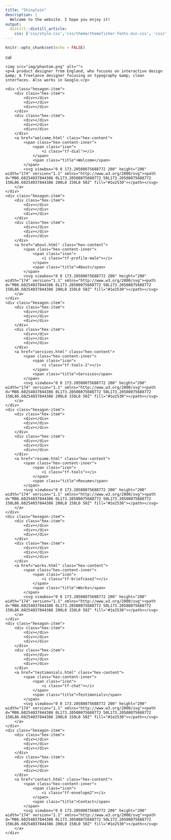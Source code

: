 ```yaml
---
title: "ShinyCoin"
description: |
  Welcome to the website. I hope you enjoy it!
output: 
  distill::distill_article:
    css: ['css/style.css','css/theme/themefisher-fonts.min.css', 'css/theme/owl.carousel.min.css', 'css/theme/bootstrap.min.css', 'css/theme/main.css']
---
```


```r
knitr::opts_chunk$set(echo = FALSE)

```

<div class="preloader">
<div class="loading-mask"></div>
<div class="loading-mask"></div>
<div class="loading-mask"></div>
<div class="loading-mask"></div>
<div class="loading-mask"></div>
</div>cal
<main class="site-wrapper">
<div class="pt-table">
<div class="pt-tablecell page-home relative" style="background-image: url('img/banner.jpg');">
<div class="overlay"></div>

<div class="container">
<div class="row">
<div class="col-xs-12 col-md-offset-1 col-md-10 col-lg-offset-2 col-lg-8">
<div class="page-title home text-center">
    <img src="img/phantom.png" alt="">
    <p>A product designer from England, who focuses on interactive design &amp; A freelance designer focusing on typography &amp; clean interfaces. Also works in Google.</p>
</div>

<div class="hexagon-menu clear">
    <div class="hexagon-item">
        <div class="hex-item">
            <div></div>
            <div></div>
            <div></div>
        </div>
        <div class="hex-item">
            <div></div>
            <div></div>
            <div></div>
        </div>
        <a href="welcome.html" class="hex-content">
            <span class="hex-content-inner">
                <span class="icon">
                    <i class="tf-dial"></i>
                </span>
                <span class="title">Welcome</span>
            </span>
            <svg viewbox="0 0 173.20508075688772 200" height="200" width="174" version="1.1" xmlns="http://www.w3.org/2000/svg"><path d="M86.60254037844386 0L173.20508075688772 50L173.20508075688772 150L86.60254037844386 200L0 150L0 50Z" fill="#1e2530"></path></svg>
        </a>
    </div>
    <div class="hexagon-item">
        <div class="hex-item">
            <div></div>
            <div></div>
            <div></div>
        </div>
        <div class="hex-item">
            <div></div>
            <div></div>
            <div></div>
        </div>
        <a href="about.html" class="hex-content">
            <span class="hex-content-inner">
                <span class="icon">
                    <i class="tf-profile-male"></i>
                </span>
                <span class="title">About</span>
            </span>
            <svg viewbox="0 0 173.20508075688772 200" height="200" width="174" version="1.1" xmlns="http://www.w3.org/2000/svg"><path d="M86.60254037844386 0L173.20508075688772 50L173.20508075688772 150L86.60254037844386 200L0 150L0 50Z" fill="#1e2530"></path></svg>
        </a>
    </div>
    <div class="hexagon-item">
        <div class="hex-item">
            <div></div>
            <div></div>
            <div></div>
        </div>
        <div class="hex-item">
            <div></div>
            <div></div>
            <div></div>
        </div>
        <a href="services.html" class="hex-content">
            <span class="hex-content-inner">
                <span class="icon">
                    <i class="tf-tools-2"></i>
                </span>
                <span class="title">Services</span>
            </span>
            <svg viewbox="0 0 173.20508075688772 200" height="200" width="174" version="1.1" xmlns="http://www.w3.org/2000/svg"><path d="M86.60254037844386 0L173.20508075688772 50L173.20508075688772 150L86.60254037844386 200L0 150L0 50Z" fill="#1e2530"></path></svg>
        </a>    
    </div>
    <div class="hexagon-item">
        <div class="hex-item">
            <div></div>
            <div></div>
            <div></div>
        </div>
        <div class="hex-item">
            <div></div>
            <div></div>
            <div></div>
        </div>
        <a href="resume.html" class="hex-content">
            <span class="hex-content-inner">
                <span class="icon">
                    <i class="tf-tools"></i>
                </span>
                <span class="title">Resume</span>
            </span>
            <svg viewbox="0 0 173.20508075688772 200" height="200" width="174" version="1.1" xmlns="http://www.w3.org/2000/svg"><path d="M86.60254037844386 0L173.20508075688772 50L173.20508075688772 150L86.60254037844386 200L0 150L0 50Z" fill="#1e2530"></path></svg>
        </a>
    </div>
    <div class="hexagon-item">
        <div class="hex-item">
            <div></div>
            <div></div>
            <div></div>
        </div>
        <div class="hex-item">
            <div></div>
            <div></div>
            <div></div>
        </div>
        <a href="works.html" class="hex-content">
            <span class="hex-content-inner">
                <span class="icon">
                    <i class="tf-briefcase2"></i>
                </span>
                <span class="title">Works</span>
            </span>
            <svg viewbox="0 0 173.20508075688772 200" height="200" width="174" version="1.1" xmlns="http://www.w3.org/2000/svg"><path d="M86.60254037844386 0L173.20508075688772 50L173.20508075688772 150L86.60254037844386 200L0 150L0 50Z" fill="#1e2530"></path></svg>
        </a>
    </div>
    <div class="hexagon-item">
        <div class="hex-item">
            <div></div>
            <div></div>
            <div></div>
        </div>
        <div class="hex-item">
            <div></div>
            <div></div>
            <div></div>
        </div>
        <a href="testimonials.html" class="hex-content">
            <span class="hex-content-inner">
                <span class="icon">
                    <i class="tf-chat"></i>
                </span>
                <span class="title">Testimonials</span>
            </span>
            <svg viewbox="0 0 173.20508075688772 200" height="200" width="174" version="1.1" xmlns="http://www.w3.org/2000/svg"><path d="M86.60254037844386 0L173.20508075688772 50L173.20508075688772 150L86.60254037844386 200L0 150L0 50Z" fill="#1e2530"></path></svg>
        </a>
    </div>
    <div class="hexagon-item">
        <div class="hex-item">
            <div></div>
            <div></div>
            <div></div>
        </div>
        <div class="hex-item">
            <div></div>
            <div></div>
            <div></div>
        </div>
        <a href="contact.html" class="hex-content">
            <span class="hex-content-inner">
                <span class="icon">
                    <i class="tf-envelope2"></i>
                </span>
                <span class="title">Contact</span>
            </span>
            <svg viewbox="0 0 173.20508075688772 200" height="200" width="174" version="1.1" xmlns="http://www.w3.org/2000/svg"><path d="M86.60254037844386 0L173.20508075688772 50L173.20508075688772 150L86.60254037844386 200L0 150L0 50Z" fill="#1e2530"></path></svg>
        </a>
    </div>
</div> <!-- /.hexagon-menu -->

</div> <!-- /.col-xs-12 -->

</div> <!-- /.row -->
</div> <!-- /.container -->

</div> <!-- /.pt-tablecell -->
</div> <!-- /.pt-table -->
</main> <!-- /.site-wrapper -->

<!-- ================================
JavaScript Libraries
================================= -->
<script src="js/vendor/jquery-2.2.4.min.js"></script>
<script src="js/vendor/bootstrap.min.js"></script>
<!-- <script src="js/jquery.easing.min.js"></script> -->
<script src="js/isotope.pkgd.min.js"></script>
<script src="js/jquery.nicescroll.min.js"></script>
<script src="js/owl.carousel.min.js"></script>
<script src="js/jquery-validation.min.js"></script>
<script src="js/form.min.js"></script>
<script src="js/main.js"></script>